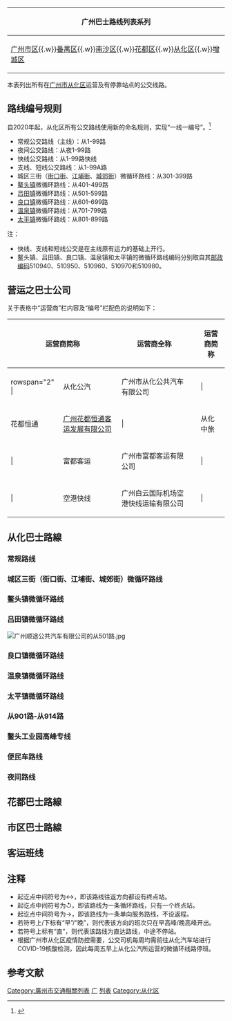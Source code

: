 {{Update often|条目}}<!--
!!!!!
注：如需更新线路资料，请移步[[Module:GZBUS/conghua|Module:GZBUS/conghua]]。
!!!!!
-->
{{noteTA
|G1=Transport
}}
{|class="toccolours plainlinks" style="font-size:95%" align=center
!广州巴士路线列表系列
|-
![[广州巴士路线列表|广州市区]]{{.w}}[[番禺巴士路线列表|番禺区]]{{.w}}[[南沙巴士路线列表|南沙区]]{{.w}}[[花都巴士路线列表|花都区]]{{.w}}[[从化巴士路线列表|从化区]]{{.w}}[[增城巴士路线列表|增城区]]
|}
本表列出所有在[[广州市|广州市]][[从化区|从化区]]运营及有停靠站点的公交线路。

== 路线编号规则 ==
自2020年起，从化区所有公交路线使用新的命名规则，实现“一线一编号”。<ref>{{Cite web|title=从化区交通运输局关于《2019年度从化区公交线路优化调整实施计划》的公示|url=http://www.conghua.gov.cn/gzchjt/gkmlpt/content/5/5454/post_5454795.html|accessdate=2019-12-18|author=广州市从化区交通运输局|date=2019-12-16|publisher=广州市从化区人民政府门户网站|archive-date=2020-01-02|archive-url=https://web.archive.org/web/20200102095647/http://www.conghua.gov.cn/gzchjt/gkmlpt/content/5/5454/post_5454795.html|dead-url=no}}</ref>
* 常规公交路线（主线）：从1-99路
* 夜间公交路线：从夜1-99路
* 快线公交路线：从1-99路快线
* 支线、短线公交路线：从1-99A路
* 城区三街（[[街口街道|街口街]]、[[江埔街道|江埔街]]、[[城郊街道_(广州市)|城郊街]]）微循环路线：从301-399路
* [[鳌头镇_(广州市)|鳌头镇]]微循环路线：从401-499路
* [[吕田镇|吕田镇]]微循环路线：从501-599路
* [[良口镇|良口镇]]微循环路线：从601-699路
* [[温泉镇_(广州市)|温泉镇]]微循环路线：从701-799路
* [[太平镇_(广州市)|太平镇]]微循环路线：从801-899路

注：
* 快线、支线和短线公交是在主线原有运力的基础上开行。
* 鳌头镇、吕田镇、良口镇、温泉镇和太平镇的微循环路线编码分别取自其[[中华人民共和国境内地区邮政编码列表|邮政编码]]510940、510950、510960、510970和510980。

== 营运之巴士公司 ==
关于表格中“运营商”栏内容及“编号”栏配色的说明如下：
{| class="wikitable" style="margin: 1em auto 1em auto; width:80%"
|+
! colspan="2" |运营商简称!!运营商全称 !! width="0"| !! colspan="2" |运营商简称 !!运营商全称
|- align="center"
| rowspan="2" {{广州巴士公司色块|bus2}}|
|从化公汽
|广州市从化公共汽车有限公司
| rowspan="4" |
|{{广州巴士公司色块|shuntu}}|
|顺途公汽
|广州顺途公共汽车有限公司
|- align="center"
|花都恒通
|[[广州花都恒通客运发展|广州花都恒通客运发展有限公司]]
|{{广州巴士公司色块|zhonglyu}}|
|从化中旅
|从化中旅旅游运输有限公司
|- align="center"
|{{广州巴士公司色块|fudu}}|
|富都客运
|广州市富都客运有限公司
|{{广州巴士公司色块|multi}}|
|多间公司
|（由多于一间公司联营）
|- align="center"
|{{广州巴士公司色块|konggang}}|
|空港快线
|广州白云国际机场空港快线运输有限公司
|{{广州巴士公司色块|other}}|
|其他公司
|（由表中列出的其他公司营办）
|}

== 从化巴士路線 ==
=== 常规路线 ===
{{multiple image
| align = none
| direction = horizontal
| image1 = 从7路侧边LCD显示屏.jpg|thumb|
| caption1 = 从7路侧边LCD显示屏
| image2 = 广州市从化公共汽车有限公司的从7路.jpg|thumb|
| caption2 = 从7路在邮政局站停靠，（摄于2021年3月15日）
| image3 = 广州顺途公共汽车有限公司的从21路.jpg|thumb|
| caption3 = 从21路在地铁从化客运站②分站，（摄于2021年3月9日）
}}
{{广州巴士路线列表|loc=从化|1|1班|2|3|4|4快|5|5班|6|7|8|9|10|11|12|13|14|15|16|17|18|19|20|21}}

=== 城区三街（街口街、江埔街、城郊街）微循环路线 ===
{{广州巴士路线列表|loc=从化|301|302}}

=== 鳌头镇微循环路线 ===
{{广州巴士路线列表|loc=从化|401|402|403|404|405|406|407|408}}

=== 吕田镇微循环路线 ===
[[File:广州顺途公共汽车有限公司的从501路.jpg|thumb]]
{{广州巴士路线列表|loc=从化|501|502|503|504|505|506}}

=== 良口镇微循环路线 ===
{{广州巴士路线列表|loc=从化|601|602|603|604|605|606|607|608}}

=== 温泉镇微循环路线 ===
{{广州巴士路线列表|loc=从化|701|702}}

=== 太平镇微循环路线 ===
{{广州巴士路线列表|loc=从化|801|802|803|804|805|806|807|808|809}}

=== 从901路-从914路 ===
{{广州巴士路线列表|loc=从化|901|902|903|904|905|906|907|908|909|911|912|913|914}}

=== 鳌头工业园高峰专线 ===
{{广州巴士路线列表|loc=从化|921|922}}

=== 便民车路线 ===
{{广州巴士路线列表|loc=从化|BM1}}

=== 夜间路线 ===
{{广州巴士路线列表|loc=从化|从夜1|从夜2|从夜3}}

== 花都巴士路線 ==
{{广州巴士路线列表|loc=花都|84}}

== 市区巴士路線 ==
{{广州巴士路线列表|714|高峰快线72|夜116}}

== 客运班线 ==
{{广州巴士路线列表|loc=从化|空港快线从化}}

== 注释 ==
{{NoteFoot}}
* 起讫点中间符号为↔，即该路线往返方向都设有终点站。
* 起讫点中间符号为↺，即该路线为一条循环路线，只有一个终点站。
* 起讫点中间符号为→，即该路线为一条单向服务路线，不设返程。
* 若符号上/下标有“早”/“晚”，则代表该方向的班次只在早高峰/晚高峰开出。
* 若符号上标有“直”，则代表该路线为直达路线，中途不停站。
* 根据广州市从化区疫情防控需要，公交司机每周均需前往从化汽车站进行COVID-19核酸检测，因此每周五早上从化公汽所运营的微循环线路停班。

== 参考文献 ==
{{Reflist}}
{{Reflist|list=
* {{Cite web|title=广州市从化区交通运输局政府信息公开平台|url=http://www.conghua.gov.cn/gzchjt/gkmlpt/index|accessdate=2020-08-08|work=广州市从化区交通运输局|publisher=广州市从化区人民政府门户网站}}
}}
{{广州巴士}}
{{广东公交线路表}}
[[Category:廣州市交通相關列表|Category:廣州市交通相關列表]]
[[Category:广东公交路线列表|广]]
[[Category:广州巴士|列表]]
[[Category:从化区|Category:从化区]]